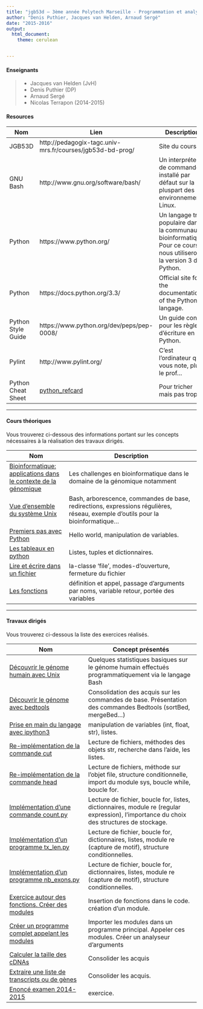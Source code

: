```yaml
---
title: "jgb53d — 3ème année Polytech Marseille - Programmation et analyse de données"
author: "Denis Puthier, Jacques van Helden, Arnaud Sergé"
date: "2015-2016"
output: 
  html_document:
    theme: cerulean


---
```


#### Enseignants

 > - Jacques van Helden (JvH)
 > - Denis Puthier (DP)
 > - Arnaud Sergé
 > - Nicolas Terrapon (2014-2015)

#### Resources

| Nom | Lien | Description
-----|------|--------------
| JGB53D  | http://pedagogix-tagc.univ-mrs.fr/courses/jgb53d-bd-prog/ |	Site du cours 
| GNU Bash	| http://www.gnu.org/software/bash/	| Un interpréteur de commandes installé par défaut sur la pluspart des environnements Linux.
| Python	| https://www.python.org/	| Un langage très populaire dans la communauté bioinformatique. Pour ce cours, nous utiliserons la version 3 de Python.
| Python	| https://docs.python.org/3.3/	| Official site for the documentation of the Python langage.
| Python Style Guide	| https://www.python.org/dev/peps/pep-0008/	| Un guide concis pour les règles d'écriture en Python.
| Pylint | http://www.pylint.org/| C'est l'ordinateur qui vous note, plus le prof...
| Python Cheat Sheet | [python_refcard](http://pedagogix-tagc.univ-mrs.fr/courses/jgb53d-bd-prog/theorical/python_refcard/latexsheet.pdf) | Pour tricher mais pas trop...

-------------------------------------------------------

#### Cours théoriques

Vous trouverez ci-dessous des  informations portant sur les concepts nécessaires à la réalisation des travaux dirigés.


| Nom | Description 
|-----|-----------
|[Bioinformatique: applications dans le contexte de la génomique](theorical/Bioinformatique.pdf)  | Les challenges en bioinformatique dans le domaine de la génomique notamment
| [Vue d'ensemble du système Unix](theorical/bash/unix_course_dp.pdf)| Bash, arborescence, commandes de base, redirections, expressions régulières, réseau, exemple d'outils pour la bioinformatique... 
| [Premiers pas avec Python](theorical/python/hello_world.html) | Hello world, manipulation de variables.
| [Les tableaux en python](theorical/python/hello_world.html) | Listes, tuples et dictionnaires.
| [Lire et écrire dans un fichier](theorical/python/read_write.html) | la-classe 'file', modes-d'ouverture, fermeture du fichier
| [Les fonctions](theorical/python/functions.html)  | définition et appel, passage d'arguments par noms, variable retour, portée des variables

-------------------------------------------------------

#### Travaux dirigés

Vous trouverez ci-dessous la liste des exercices réalisés.

| Nom |  Concept présentés
|-------|----------
| [Découvrir le génome humain avec Unix](practicals/01-02_human_genome/human_genome.html) | Quelques statistiques basiques sur le génome humain effectués programmatiquement via le langage Bash
| [Découvrir le génome avec bedtools](practicals/03_bedtools/index.html) | Consolidation des acquis sur les commandes de base. Présentation des commandes Bedtools (sortBed, mergeBed...)
| [Prise en main du langage avec ipython3](theorical/python/hello_world.html)   | manipulation de variables (int, float, str), listes.
| [Re-implémentation de la commande cut](practicals/02_python_2015/cmd_cut.py.html) | Lecture de fichiers, méthodes des objets str, recherche dans l'aide, les listes.
| [Re-implémentation de la commande head](practicals/03_python_2015/head_cmd.html) | Lecture de fichiers,  méthode sur l'objet file, structure conditionnelle, import du module sys, boucle while, boucle for.
| [Implémentation d'une commande count.py](practicals/04_python_2015/count_cmd.html) | Lecture de fichier, boucle for, listes, dictionnaires, module re (regular expression), l'importance du choix des structures de stockage.
| [Implémentation d'un programme tx_len.py](practicals/05_python_2015/tx_len.html) | Lecture de fichier, boucle for, dictionnaires, listes, module re (capture de motif), structure conditionnelles.
| [Implémentation d'un programme nb_exons.py](practicals/06_python_2015/nb_exons.py.html) | Lecture de fichier, boucle for, dictionnaires, listes, module re (capture de motif), structure conditionnelles.
| [Exercice autour des fonctions. Créer des modules](practicals/07_python_2015/functions.html) | Insertion de fonctions dans le code. création d'un module.
| [Créer un programme complet appelant les modules](practicals/08_python_2015/final_program.html) | Importer les modules dans un programme principal. Appeler ces modules. Créer un analyseur d'arguments
| [Calculer la taille des cDNAs](practicals/10_python_2015/cdna_len.html) | Consolider les acquis
| [Extraire une liste de transcripts ou de gènes](practicals/09_python_2015/get_values.html) | Consolider les acquis.
| [Enoncé examen 2014-2015](examen/2014-2015/Examen_2014-2015_Unix_session-1.pdf) | exercice.
